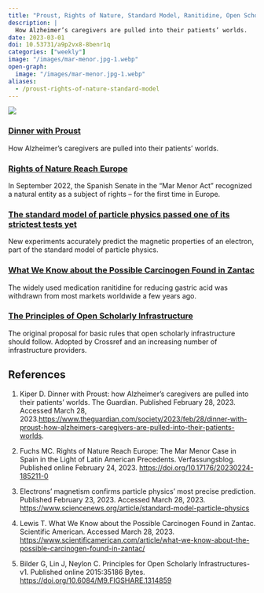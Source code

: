 ```yaml
---
title: "Proust, Rights of Nature, Standard Model, Ranitidine, Open Scholarly Infrastructure"
description: |
  How Alzheimer’s caregivers are pulled into their patients’ worlds.
date: 2023-03-01
doi: 10.53731/a9p2vx8-8benr1q
categories: ["weekly"]
image: "/images/mar-menor.jpg-1.webp"
open-graph:
  image: "/images/mar-menor.jpg-1.webp"
aliases: 
  - /proust-rights-of-nature-standard-model
---
```


![](/images/mar-menor.jpg-1.webp)

### [Dinner with Proust](https://www.theguardian.com/society/2023/feb/28/dinner-with-proust-how-alzheimers-caregivers-are-pulled-into-their-patients-worlds)
How Alzheimer’s caregivers are pulled into their patients’ worlds.

### [Rights of Nature Reach Europe]()
In September 2022, the Spanish Senate in the "Mar Menor Act" recognized a natural entity as a subject of rights – for the first time in Europe.

### [The standard model of particle physics passed one of its strictest tests yet](https://www.sciencenews.org/article/standard-model-particle-physics)
New experiments accurately predict the magnetic properties of an electron, part of the standard model of particle physics.

### [What We Know about the Possible Carcinogen Found in Zantac](https://www.scientificamerican.com/article/what-we-know-about-the-possible-carcinogen-found-in-zantac/)
The widely used medication ranitidine for reducing gastric acid was withdrawn from most markets worldwide a few years ago.

### [The Principles of Open Scholarly Infrastructure](https://doi.org/10.6084/M9.FIGSHARE.1314859)
The original proposal for basic rules that open scholarly infrastructure should follow. Adopted by Crossref and an increasing number of infrastructure providers.

## References

1. Kiper D. Dinner with Proust: how Alzheimer’s caregivers are pulled into their patients’ worlds. The Guardian. Published February 28, 2023. Accessed March 28, 2023.<https://www.theguardian.com/society/2023/feb/28/dinner-with-proust-how-alzheimers-caregivers-are-pulled-into-their-patients-worlds>. 

1. Fuchs MC. Rights of Nature Reach Europe: The Mar Menor Case in Spain in the Light of Latin American Precedents. Verfassungsblog. Published online February 24, 2023. <https://doi.org/10.17176/20230224-185211-0>

1. Electrons’ magnetism confirms particle physics’ most precise prediction. Published February 23, 2023. Accessed March 28, 2023. <https://www.sciencenews.org/article/standard-model-particle-physics>

1. Lewis T. What We Know about the Possible Carcinogen Found in Zantac. Scientific American. Accessed March 28, 2023. <https://www.scientificamerican.com/article/what-we-know-about-the-possible-carcinogen-found-in-zantac/>

1. Bilder G, Lin J, Neylon C. Principles for Open Scholarly Infrastructures-v1. Published online 2015:35186 Bytes. <https://doi.org/10.6084/M9.FIGSHARE.1314859>
